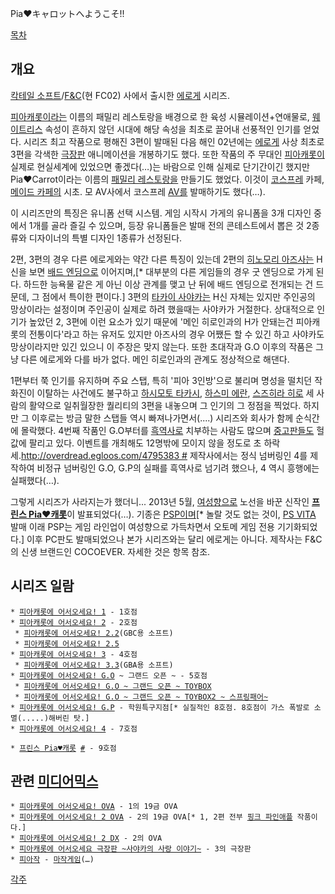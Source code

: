 Pia♥キャロットへようこそ!!

[[목차]]
== 개요 ==
[[칵테일 소프트]]/[[F&C]](현 FC02) 사에서 출시한 [[에로게]] 시리즈.

[[피아캐롯]]이라는 이름의 패밀리 레스토랑을 배경으로 한 육성 시뮬레이션+연애물로, [[웨이트리스]] 속성이 흔하지 않던 시대에 해당 속성을 최초로 끌어내 선풍적인 인기를 얻었다. 시리즈 최고 작품으로 평해진 3편이 발매된 다음 해인 02년에는 [[에로게]] 사상 최초로 3편을 각색한 [[극장판]] 애니메이션을 개봉하기도 했다. 또한 작품의 주 무대인 [[피아캐롯]]이 실제로 현실세계에 있었으면 좋겠다(…)는 바람으로 인해 실제로 단기간이긴 했지만 Pia♥Carrot이라는 이름의 [[패밀리 레스토랑]]을 만들기도 했었다. 이것이 [[코스프레]] 카페, [[메이드 카페]]의 시초.
모 AV사에서 코스프레 [[AV]]를 발매하기도 했다(…).

이 시리즈만의 특징은 유니폼 선택 시스템. 게임 시작시 가게의 유니폼을 3개 디자인 중에서 1개를 골라 즐길 수 있으며, 등장 유니폼들은 발매 전의 콘테스트에서 뽑은 것 2종류와 디자이너의 특별 디자인 1종류가 선정된다.

2편, 3편의 경우 다른 에로게와는 약간 다른 특징이 있는데 2편의 [[히노모리 아즈사]]는 H신을 보면 [[배드 엔딩]]으로 이어지며,[* 대부분의 다른 게임들의 경우 굿 엔딩으로 가게 된다. 하드한 능욕물 같은 게 아닌 이상 관계를 맺고 난 뒤에 배드 엔딩으로 전개되는 건 드문데, 그 점에서 특이한 편이다.] 3편의 [[타카이 사야카]]는 H신 자체는 있지만 주인공의 망상이라는 설정이며 주인공이 실제로 하려 했을때는 사야카가 거절한다. 상대적으로 인기가 높았던 2, 3편에 이런 요소가 있기 때문에 '메인 히로인과의 H가 안돼는건 피아캐롯의 전통이다'라고 하는 유저도 있지만 아즈사의 경우 어쨌든 할 수 있긴 하고 사야카도 망상이라지만 있긴 있으니 이 주장은 맞지 않는다. 또한 초대작과 G.O 이후의 작품은 그냥 다른 에로게와 다를 바가 없다. 메인 히로인과의 관계도 정상적으로 해댄다.

1편부터 쭉 인기를 유지하며 주요 스탭, 특히 '피아 3인방'으로 불리며 명성을 떨치던 작화진이 이탈하는 사건에도 불구하고 [[하시모토 타카시]], [[하스미 에란]], [[스즈히라 히로]] 세 사람의 활약으로 일취월장한 퀄리티의 3편을 내놓으며 그 인기의 그 정점을 찍었다. 하지만 그 이후로는 방금 말한 스탭들 역시 빠져나가면서(....) 시리즈와 회사가 함께 순식간에 몰락했다. 4번째 작품인 G.O부터를 [[흑역사]]로 치부하는 사람도 많으며 [[중고]]판들도 헐값에 팔리고 있다. 이벤트를 개최해도 12명밖에 모이지 않을 정도로 초 하락세.[[http://overdread.egloos.com/4795383 #]]
제작사에서는 정식 넘버링인 4를 제작하여 비정규 넘버링인 G.O, G.P의 실패를 흑역사로 넘기려 했으나, 4 역시 흥행에는 실패했다(…).

그렇게 시리즈가 사라지는가 했더니... 2013년 5월, [[여성향]]으로 노선을 바꾼 신작인 '''[[프린스 Pia♥캐롯]]'''이 발표되었다(…). 기종은 [[PSP]]이며[* 놀랄 것도 없는 것이, [[PS VITA]] 발매 이래 PSP는 게임 라인업이 여성향으로 가득차면서 오토메 게임 전용 기기화되었다.] 이후 PC판도 발매되었으나 본가 시리즈와는 달리 에로게는 아니다. 제작사는 F&C의 신생 브랜드인 COCOEVER. 자세한 것은 항목 참조.

== 시리즈 일람 ==
 * [[피아캐롯에 어서오세요! 1]] - 1호점
 * [[피아캐롯에 어서오세요! 2]] - 2호점
  * [[피아캐롯에 어서오세요! 2.2]](GBC용 소프트)
  * [[피아캐롯에 어서오세요! 2.5]]
 * [[피아캐롯에 어서오세요! 3]] - 4호점
  * [[피아캐롯에 어서오세요! 3.3]](GBA용 소프트)
 * [[피아캐롯에 어서오세요! G.O]] ~ 그랜드 오픈 ~ - 5호점
  * [[피아캐롯에 어서오세요! G.O ~ 그랜드 오픈 ~ TOYBOX]]
  * [[피아캐롯에 어서오세요! G.O ~ 그랜드 오픈 ~ TOYBOX2 ~ 스프링패어~]]
 * [[피아캐롯에 어서오세요! G.P]] - 학원특구지점[* 실질적인 8호점. 8호점이 가스 폭발로 소멸(.....)해버린 탓.]
 * [[피아캐롯에 어서오세요! 4]] - 7호점

 * [[프린스 Pia♥캐롯]] [http://www.cocoever.com/pripia/index.php #] - 9호점

== 관련 [[미디어믹스]] ==
 * [[피아캐롯에 어서오세요! OVA]] - 1의 19금 OVA
 * [[피아캐롯에 어서오세요! 2 OVA]] - 2의 19금 OVA[* 1, 2편 전부 [[핑크 파인애플]] 작품이다.]
 * [[피아캐롯에 어서오세요! 2 DX]] - 2의 OVA
 * [[피아캐롯에 어서오세요 극장판 ~사야카의 사랑 이야기~]] - 3의 극장판
 * [[피아작]] - [[마작]]게임(…)

[[각주]]
